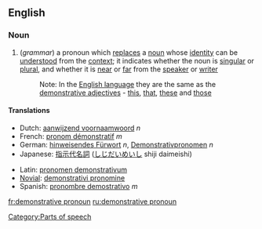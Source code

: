 ==English==
===Noun===
{{en-noun|sg=[[demonstrative]] [[pronoun]]}}

# (''grammar'') a pronoun which [[replace]]s a [[noun]] whose [[identity]] can be [[understood]] from the [[context]]; it indicates whether the noun is [[singular]] or [[plural]], and whether it is [[near]] or [[far]] from the [[speaker]] or [[writer]]
#:Note: In the [[English language]] they are the same as the [[demonstrative adjective]]s - [[this]], [[that]], [[these]] and [[those]]

====Translations====
{{top}}
*Dutch: [[aanwijzend voornaamwoord]] ''n''
*French: [[pronom démonstratif]] ''m''
*German: [[hinweisendes Fürwort]] ''n'', [[Demonstrativpronomen]] ''n''
*Japanese: [[指示代名詞]] ([[しじだいめいし]] shiji daimeishi)
{{mid}}
*Latin: [[pronomen demonstrativum]]
*[[Novial]]: [[demonstrativi pronomine]]
*Spanish: [[pronombre demostrativo]] ''m''
{{bottom}}

[[Category:Parts of speech]]

[[fr:demonstrative pronoun]]
[[ru:demonstrative pronoun]]
